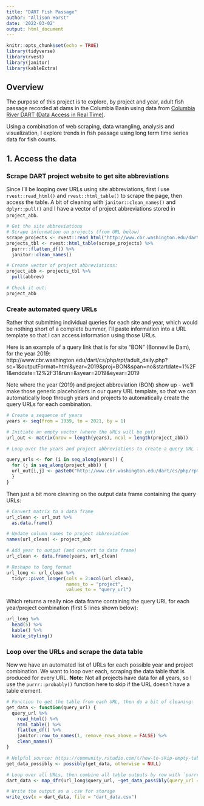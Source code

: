 ```yaml
---
title: "DART Fish Passage"
author: "Allison Horst"
date: '2022-03-02'
output: html_document
---
```


```r
knitr::opts_chunk$set(echo = TRUE)
library(tidyverse)
library(rvest)
library(janitor)
library(kableExtra)
```

## Overview

The purpose of this project is to explore, by project and year, adult fish passage recorded at dams in the Columbia Basin using data from [Columbia River DART (Data Access in Real Time)](http://www.cbr.washington.edu/dart). 

Using a combination of web scraping, data wrangling, analysis and visualization, I explore trends in fish passage using long term time series data for fish counts. 

## 1. Access the data

### Scrape DART project website to get site abbreviations

Since I'll be looping over URLs using site abbreviations, first I use `rvest::read_html()` and `rvest::html_table()` to scrape the page, then access the table. A bit of cleaning with `janitor::clean_names()` and `dplyr::pull()` and I have a vector of project abbreviations stored in `project_abb`.

```r
# Get the site abbreviations
# Scrape information on projects (from URL below)
scrape_projects <- rvest::read_html("http://www.cbr.washington.edu/dart/metadata/adult")
projects_tbl <- rvest::html_table(scrape_projects) %>%
  purrr::flatten_df() %>% 
  janitor::clean_names()

# Create vector of project abbreviations: 
project_abb <- projects_tbl %>% 
  pull(abbrev)

# Check it out: 
project_abb
```

### Create automated query URLs

Rather that submitting individual queries for each site and year, which would be nothing short of a complete bummer, I'll paste information into a URL template so that I can access information using those URLs. 

Here is an example of a query link that is for site "BON" (Bonneville Dam), for the year 2019: 
http://www.cbr.washington.edu/dart/cs/php/rpt/adult_daily.php?sc=1&outputFormat=html&year=2019&proj=BON&span=no&startdate=1%2F1&enddate=12%2F31&run=&syear=2019&eyear=2019

Note where the year (2019) and project abbreviation (BON) show up - we'll make those generic placeholders in our query URL template, so that we can automatically loop through years and projects to automatically create the query URLs for each combination.

```r
# Create a sequence of years
years <- seq(from = 1939, to = 2021, by = 1)

# Initiate an empty vector (where the URLs will be put)
url_out <- matrix(nrow = length(years), ncol = length(project_abb))

# Loop over the years and project abbreviations to create a query URL for each combination: 

query_urls <- for (i in seq_along(years)) {
  for (j in seq_along(project_abb)) {
  url_out[i,j] <- paste0("http://www.cbr.washington.edu/dart/cs/php/rpt/adult_daily.php?sc=1&outputFormat=html&year=", years[i], "&proj=", project_abb[j], "&span=no&startdate=1%2F1&enddate=12%2F31&run=&syear=", years[i], "&eyear=", years[i])
  }
}
```

Then just a bit more cleaning on the output data frame containing the query URLs: 
```r
# Convert matrix to a data frame
url_clean <- url_out %>% 
  as.data.frame() 

# Update column names to project abbreviation
names(url_clean) <- project_abb

# Add year to output (and convert to data frame)
url_clean <- data.frame(years, url_clean)

# Reshape to long format
url_long <- url_clean %>% 
  tidyr::pivot_longer(cols = 2:ncol(url_clean), 
                      names_to = "project",
                      values_to = "query_url")
```

Which returns a really nice data frame containing the query URL for each year/project combination (first 5 lines shown below): 

```r
url_long %>% 
  head(5) %>% 
  kable() %>% 
  kable_styling()
```

### Loop over the URLs and scrape the data table

Now we have an automated list of URLs for each possible year and project combination. We want to loop over each, scraping the data table that is produced for every URL. **Note:** Not all projects have data for all years, so I use the `purrr::probably()` function here to skip if the URL doesn't have a table element. 

```r
# Function to get the table from each URL, then do a bit of cleaning: 
get_data <- function(query_url) {
  query_url %>% 
    read_html() %>% 
    html_table() %>% 
    flatten_df() %>% 
    janitor::row_to_names(1, remove_rows_above = FALSE) %>% 
    clean_names()
}

# Helpful source: https://community.rstudio.com/t/how-to-skip-empty-table-while-scraping-with-rvest-html-table/27597
get_data_possibly <- possibly(get_data, otherwise = NULL)

# Loop over all URLs, then combine all table outputs by row with `purrr::map_dfr()``
dart_data <- map_dfr(url_long$query_url, ~get_data_possibly(query_url = query_url))

# Write the output as a .csv for storage
write_csv(x = dart_data, file = "dart_data.csv")
```


